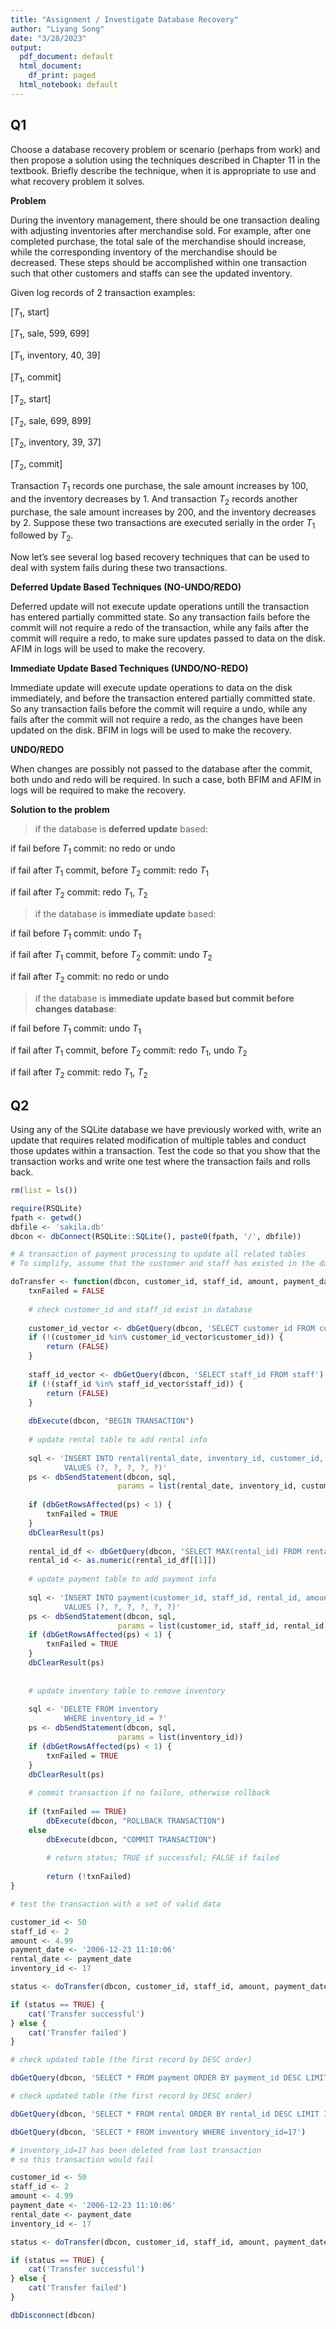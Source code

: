 ```yaml
---
title: "Assignment / Investigate Database Recovery"
author: "Liyang Song"
date: "3/28/2023"
output:
  pdf_document: default
  html_document:
    df_print: paged
  html_notebook: default
---
```


## Q1

Choose a database recovery problem or scenario (perhaps from work) and then propose a solution using the techniques described in Chapter 11 in the textbook. Briefly describe the technique, when it is appropriate to use and what recovery problem it solves.

**Problem**

During the inventory management, there should be one transaction dealing with adjusting inventories after merchandise sold. For example, after one completed purchase, the total sale of the merchandise should increase, while the corresponding inventory of the merchandise should be decreased. These steps should be accomplished within one transaction such that other customers and staffs can see the updated inventory.

Given log records of 2 transaction examples:

[$T_1$, start]

[$T_1$, sale, 599, 699]

[$T_1$, inventory, 40, 39]

[$T_1$, commit]

[$T_2$, start]

[$T_2$, sale, 699, 899]

[$T_2$, inventory, 39, 37]

[$T_2$, commit]

Transaction $T_1$ records one purchase, the sale amount increases by 100, and the inventory decreases by 1. And transaction $T_2$ records another purchase, the sale amount increases by 200, and the inventory decreases by 2. Suppose these two transactions are executed serially in the order $T_1$ followed by $T_2$.

Now let's see several log based recovery techniques that can be used to deal with system fails during these two transactions.

**Deferred Update Based Techniques (NO-UNDO/REDO)**

Deferred update will not execute update operations untill the transaction has entered partially committed state. So any transaction fails before the commit will not require a redo of the transaction, while any fails after the commit will require a redo, to make sure updates passed to data on the disk. AFIM in logs will be used to make the recovery.

**Immediate Update Based Techniques (UNDO/NO-REDO)**

Immediate update will execute update operations to data on the disk immediately, and before the transaction entered partially committed state. So any transaction fails before the commit will require a undo, while any fails after the commit will not require a redo, as the changes have been updated on the disk. BFIM in logs will be used to make the recovery.

**UNDO/REDO**

When changes are possibly not passed to the database after the commit, both undo and redo will be required. In such a case, both BFIM and AFIM in logs will be required to make the recovery.

**Solution to the problem**

>if the database is **deferred update** based:

if fail before $T_1$ commit: no redo or undo

if fail after $T_1$ commit, before $T_2$ commit: redo $T_1$

if fail after $T_2$ commit: redo $T_1$, $T_2$
        
>if the database is **immediate update** based:

if fail before $T_1$ commit: undo $T_1$

if fail after $T_1$ commit, before $T_2$ commit: undo $T_2$

if fail after $T_2$ commit: no redo or undo

>if the database is **immediate update based but commit before changes database**:

if fail before $T_1$ commit: undo $T_1$

if fail after $T_1$ commit, before $T_2$ commit: redo $T_1$, undo $T_2$

if fail after $T_2$ commit: redo $T_1$, $T_2$

## Q2

Using any of the SQLite database we have previously worked with, write an update that requires related modification of multiple tables and conduct those updates within a transaction. Test the code so that you show that the transaction works and write one test where the transaction fails and rolls back.

```r
rm(list = ls())
```

```r
require(RSQLite)
fpath <- getwd()
dbfile <- 'sakila.db'
dbcon <- dbConnect(RSQLite::SQLite(), paste0(fpath, '/', dbfile))
```

```r
# A transaction of payment processing to update all related tables
# To simplify, assume that the customer and staff has existed in the database

doTransfer <- function(dbcon, customer_id, staff_id, amount, payment_date, rental_date, inventory_id) {
    txnFailed = FALSE
    
    # check customer_id and staff_id exist in database
    
    customer_id_vector <- dbGetQuery(dbcon, 'SELECT customer_id FROM customer')
    if (!(customer_id %in% customer_id_vector$customer_id)) {
        return (FALSE)
    }
    
    staff_id_vector <- dbGetQuery(dbcon, 'SELECT staff_id FROM staff')
    if (!(staff_id %in% staff_id_vector$staff_id)) {
        return (FALSE)
    }
    
    dbExecute(dbcon, "BEGIN TRANSACTION")
    
    # update rental table to add rental info
    
    sql <- 'INSERT INTO rental(rental_date, inventory_id, customer_id, staff_id, last_update)
            VALUES (?, ?, ?, ?, ?)'
    ps <- dbSendStatement(dbcon, sql,
                        params = list(rental_date, inventory_id, customer_id, staff_id, format(Sys.time(), "%Y-%m-%d %H:%M:%S")))
    
    if (dbGetRowsAffected(ps) < 1) {
        txnFailed = TRUE
    }
    dbClearResult(ps)
    
    rental_id_df <- dbGetQuery(dbcon, 'SELECT MAX(rental_id) FROM rental')
    rental_id <- as.numeric(rental_id_df[[1]])
    
    # update payment table to add payment info
    
    sql <- 'INSERT INTO payment(customer_id, staff_id, rental_id, amount, payment_date, last_update)
            VALUES (?, ?, ?, ?, ?, ?)'
    ps <- dbSendStatement(dbcon, sql,
                        params = list(customer_id, staff_id, rental_id, amount, payment_date, format(Sys.time(), "%Y-%m-%d %H:%M:%S")))
    if (dbGetRowsAffected(ps) < 1) {
        txnFailed = TRUE
    }
    dbClearResult(ps)
    
    
    # update inventory table to remove inventory
    
    sql <- 'DELETE FROM inventory
            WHERE inventory_id = ?'
    ps <- dbSendStatement(dbcon, sql,
                        params = list(inventory_id))
    if (dbGetRowsAffected(ps) < 1) {
        txnFailed = TRUE
    }
    dbClearResult(ps)
    
    # commit transaction if no failure, otherwise rollback
    
    if (txnFailed == TRUE)
        dbExecute(dbcon, "ROLLBACK TRANSACTION")
    else
        dbExecute(dbcon, "COMMIT TRANSACTION")
    
        # return status; TRUE if successful; FALSE if failed
    
        return (!txnFailed)
}
```

```r
# test the transaction with a set of valid data

customer_id <- 50
staff_id <- 2
amount <- 4.99
payment_date <- '2006-12-23 11:10:06'
rental_date <- payment_date
inventory_id <- 17

status <- doTransfer(dbcon, customer_id, staff_id, amount, payment_date, rental_date, inventory_id)

if (status == TRUE) {
    cat('Transfer successful')
} else {
    cat('Transfer failed')
}
```

```r
# check updated table (the first record by DESC order)

dbGetQuery(dbcon, 'SELECT * FROM payment ORDER BY payment_id DESC LIMIT 10')
```

```r
# check updated table (the first record by DESC order)

dbGetQuery(dbcon, 'SELECT * FROM rental ORDER BY rental_id DESC LIMIT 10')
```

```r
dbGetQuery(dbcon, 'SELECT * FROM inventory WHERE inventory_id=17')
```

```r
# inventory_id=17 has been deleted from last transaction
# so this transaction would fail

customer_id <- 50
staff_id <- 2
amount <- 4.99
payment_date <- '2006-12-23 11:10:06'
rental_date <- payment_date
inventory_id <- 17

status <- doTransfer(dbcon, customer_id, staff_id, amount, payment_date, rental_date, inventory_id)

if (status == TRUE) {
    cat('Transfer successful')
} else {
    cat('Transfer failed')
}
```

```r
dbDisconnect(dbcon)
```
